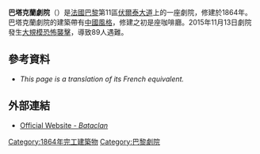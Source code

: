 {{Infobox venue
| name                   = Bataclan
| nickname               = 
| native_name            = 
| native_name_lang       = 
| fullname               = 
| former names           = 
| logo_image             = 
| logo_caption           = 
| image                  = Bataclan, 50 boulevard Voltaire, Paris 18 July 2015 - panoramio 1.jpg
| image_size             = 250px
| image_alt              = 
| caption                = 2015年的劇院
| pushpin_map            = France Paris and inner ring
| pushpin_mapsize        = 
| pushpin_map_caption    = 在巴黎市中心的位置
| pushpin_label_position = bottom
| iso_region             = 
| address                = 50 boulevard Voltaire
| location               = 法國巴黎
| coordinates            = {{Coord|48|51|47|N|2|22|15|E|region:FR_type:landmark_source:dewiki|display=inline,title}}
| type                   = 
| genre                  = 
| built                  = {{start date|1864}}
| opened                 = {{Start date|1865|2|3|df=y}}
| renovated              = {{start date|2006}}
| expanded               = 
| closed                 = 
| demolished             = 
| owner                  = 
| operator               = 
| production             = 
| cost                   = 
| architect              = Charles Duval
| seating_type           = 
| capacity               = 
| suites                 = 
| record_attendance      = 
| dimensions             = 
| volume                 = 
| tenants                = 
| embedded               = {{Infobox historic site
| embed = yes
| name = 
| native_name = 
| native_language = 
| type = Theatre
| built = 1864
| architect = Charles Duval
| architecture = [[中国风|中国风]]
| governing_body = 私人
| owner = 
| designation1 = Monument historique
| designation1_offname = Bataclan
| designation1_date = {{start date|1991|11|3|df=yes}}
| designation1_number = PA00086554
}}
| website                = {{URL|http://www.bataclan.fr/}} (offline)
| publictransit          = 
}}'''巴塔克蘭劇院'''（{{lang-fr|Bataclan}}）是[[法國|法國]][[巴黎|巴黎]]第11區[[伏爾泰大道|伏爾泰大道]]上的一座劇院，修建於1864年。巴塔克蘭劇院的建築帶有[[中國風|中國風格]]，修建之初是座咖啡廳。2015年11月13日劇院發生[[2015年11月巴黎恐怖襲擊事件|大規模恐怖襲擊]]，導致89人遇難。

== 參考資料 ==
*''This page is a translation of its French equivalent.''

== 外部連結 ==
{{Commonscat|Bataclan}}
*[https://web.archive.org/web/20180828023843/https://www.bataclan.fr/ Official Website - ''Bataclan'']

{{DEFAULTSORT:Bataclan}}
[[Category:1864年完工建築物|Category:1864年完工建築物]]
[[Category:巴黎劇院|Category:巴黎劇院]]